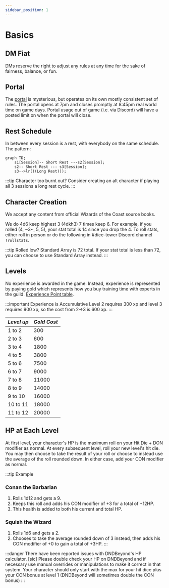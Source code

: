 ```yaml
---
sidebar_position: 1
---
```


# Basics

## DM Fiat

DMs reserve the right to adjust any rules at any time for the sake of fairness, balance, or fun.

## Portal

The [portal](../archives/portal) is mysterious, but operates on its own mostly consistent set of rules. The portal opens at 7pm and closes promptly at 8:45pm real world time on game days. Portal usage out of game (i.e. via Discord) will have a posted limit on when the portal will close.

## Rest Schedule

In between every session is a rest, with everybody on the same schedule. The pattern:

```mermaid
graph TD;
    s1[Session]-- Short Rest ---s2[Session];
    s2-- Short Rest --- s3[Session];
    s3-->lr(((Long Rest)));
```

:::tip Character too burnt out?
Consider creating an alt character if playing all 3 sessions a long rest cycle.
:::

## Character Creation

We accept any content from official Wizards of the Coast source books.

We do 4d6 keep highest 3 (4dkh3) 7 times keep 6. For example, if you rolled (4, ~3~, 5, 5), your stat total is 14 since you drop the 4. To roll stats, either roll in person or do the following in #dice-tower Discord channel `!rollstats`.

:::tip Rolled low?
Standard Array is 72 total. If your stat total is less than 72, you can choose to use Standard Array instead.
:::

## Levels

No experience is awarded in the game. Instead, experience is represented by paying gold which represents how you buy training time with experts in the guild. [Experience Point table](https://www.dndbeyond.com/sources/basic-rules/step-by-step-characters#XPandProficiencyBonusProgression).

:::important Experience is Accumulative
Level 2 requires 300 xp and level 3 requires 900 xp, so the cost from 2->3 is 600 xp.
:::

| _Level up_ | _Gold Cost_ |
| ---------- | ----------- |
| 1 to 2     | 300         |
| 2 to 3     | 600         |
| 3 to 4     | 1800        |
| 4 to 5     | 3800        |
| 5 to 6     | 7500        |
| 6 to 7     | 9000        |
| 7 to 8     | 11000       |
| 8 to 9     | 14000       |
| 9 to 10    | 16000       |
| 10 to 11   | 18000       |
| 11 to 12   | 20000       |

## HP at Each Level

At first level, your character's HP is the maximum roll on your Hit Die + DON modifier as normal.
At every subsequent level, roll your new level's hit die.
You may then choose to take the result of your roll or choose to instead use the average of the roll rounded down.
In either case, add your CON modifier as normal.

:::tip Example

### Conan the Barbarian

1. Rolls 1d12 and gets a 9.
2. Keeps this roll and adds his CON modifier of +3 for a total of +12HP.
3. This health is added to both his current and total HP.

### Squish the Wizard

1. Rolls 1d6 and gets a 2.
2. Chooses to take the average rounded down of 3 instead, then adds his CON modifier of +0 to gain a total of +3HP.
   :::

:::danger
There have been reported issues with DNDBeyond's HP calculator. [sic]
Please double check your HP on DNDBeyond and if necessary use manual overrides or manipulations to make it correct in that system. Your character should only start with the max for your hit dice plus your CON bonus at level 1 (DNDBeyond will sometimes double the CON bonus)
:::
